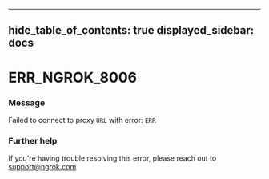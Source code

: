 

---
hide_table_of_contents: true
displayed_sidebar: docs
---


# ERR_NGROK_8006

### Message
Failed to connect to proxy `URL` with error: `ERR`

<ErrorDetails error="err_ngrok_8006" />



### Further help
If you're having trouble resolving this error, please reach out to [support@ngrok.com](mailto:support@ngrok.com?subject=Help%20with%20ERR_NGROK_8006)

